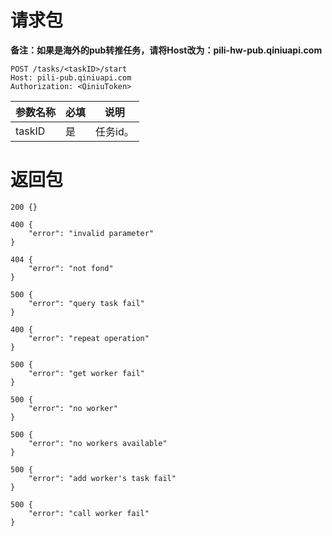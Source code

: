 # 请求包
**备注：如果是海外的pub转推任务，请将Host改为：pili-hw-pub.qiniuapi.com**

```
POST /tasks/<taskID>/start
Host: pili-pub.qiniuapi.com
Authorization: <QiniuToken>

```

| 参数名称 | 必填 | 说明 |
| ----------- |---------------------------|------------------------------------ |
| taskID | 是 | 任务id。|

# 返回包

```
200 {}

400 {
    "error": "invalid parameter"
}

404 {
    "error": "not fond"
}

500 {
    "error": "query task fail"
}

400 {
    "error": "repeat operation"
}

500 {
    "error": "get worker fail"
}

500 {
    "error": "no worker"
}

500 {
    "error": "no workers available"
}

500 {
    "error": "add worker's task fail"
}

500 {
    "error": "call worker fail"
}
```